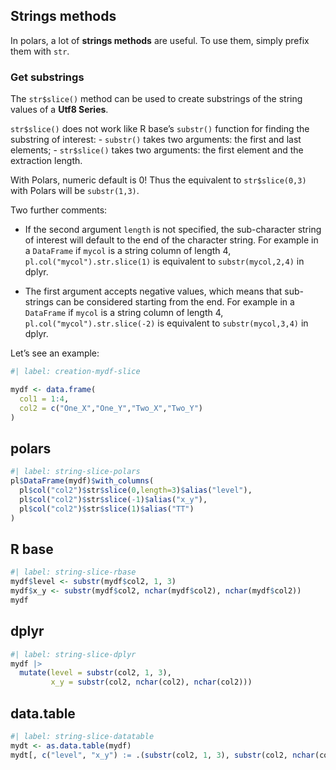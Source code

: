 ## Strings methods

In polars, a lot of **strings methods** are useful.
To use them, simply prefix them with `str`.

### Get substrings

The `str$slice()` method can be used to create substrings of the string values 
of a **Utf8 Series**.  

`str$slice()` does not work like R base's `substr()` function for finding the substring of interest:
- `substr()` takes two arguments: the first and last elements;
- `str$slice()` takes two arguments: the first element and the extraction length.

::: {.callout-important}
With Polars, numeric default is 0! Thus the equivalent to `str$slice(0,3)` with Polars will be `substr(1,3)`.
:::

Two further comments:  

- If the second argument `length` is not specified, the sub-character string of interest will default to the end of the character string. For example in a `DataFrame` if `mycol` is a string column of length 4, `pl.col("mycol").str.slice(1)` is equivalent to `substr(mycol,2,4)` in dplyr.

- The first argument accepts negative values, which means that sub-strings can be considered starting from the end. For example in a `DataFrame` if `mycol` is a string column of length 4, `pl.col("mycol").str.slice(-2)` is equivalent to `substr(mycol,3,4)` in dplyr.

Let's see an example:

```r
#| label: creation-mydf-slice

mydf <- data.frame(
  col1 = 1:4,
  col2 = c("One_X","One_Y","Two_X","Two_Y")
)
```

::: {.panel-tabset}
## polars

```r
#| label: string-slice-polars
pl$DataFrame(mydf)$with_columns(
  pl$col("col2")$str$slice(0,length=3)$alias("level"),
  pl$col("col2")$str$slice(-1)$alias("x_y"),
  pl$col("col2")$str$slice(1)$alias("TT")
)
```

## R base

```r
#| label: string-slice-rbase
mydf$level <- substr(mydf$col2, 1, 3)
mydf$x_y <- substr(mydf$col2, nchar(mydf$col2), nchar(mydf$col2))
mydf
```

## dplyr

```r
#| label: string-slice-dplyr
mydf |>
  mutate(level = substr(col2, 1, 3),
         x_y = substr(col2, nchar(col2), nchar(col2)))
```

## data.table

```r
#| label: string-slice-datatable
mydt <- as.data.table(mydf) 
mydt[, c("level", "x_y") := .(substr(col2, 1, 3), substr(col2, nchar(col2), nchar(col2)))]
```
:::
